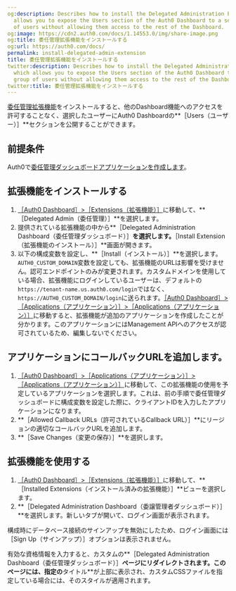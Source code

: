 ```yaml
---
og:description: Describes how to install the Delegated Administration Extension, which
  allows you to expose the Users section of the Auth0 Dashboard to a select group
  of users without allowing them access to the rest of the Dashboard.
og:image: https://cdn2.auth0.com/docs/1.14553.0/img/share-image.png
og:title: 委任管理拡張機能をインストールする
og:url: https://auth0.com/docs/
permalink: install-delegated-admin-extension
title: 委任管理拡張機能をインストールする
twitter:description: Describes how to install the Delegated Administration Extension,
  which allows you to expose the Users section of the Auth0 Dashboard to a select
  group of users without allowing them access to the rest of the Dashboard.
twitter:title: 委任管理拡張機能をインストールする
---
```


[委任管理拡張機能](/extensions/delegated-administration-extension)をインストールすると、他のDashboard機能へのアクセスを許可することなく、選択したユーザーにAuth0 Dashboardの**［Users（ユーザー）］**セクションを公開することができます。

## 前提条件

Auth0で[委任管理ダッシュボードアプリケーションを作成します](/dashboard/guides/extensions/delegated-admin-create-app)。

## 拡張機能をインストールする

1. [［Auth0 Dashboard］>［Extensions（拡張機能）］](%24%7Bmanage_url%7D/#/extensions)に移動して、**［Delegated Admin（委任管理）］**を選択します。
2. 提供されている拡張機能の中から**［Delegated Administration Dashboard（委任管理ダッシュボード）］**を選択します。**［Install Extension（拡張機能のインストール）］**画面が開きます。
3. 以下の構成変数を設定し、**［Install（インストール）］**を選択します。 `AUTH0_CUSTOM_DOMAIN`変数を設定しても、拡張機能のURLは影響を受けません。認可エンドポイントのみが変更されます。カスタムドメインを使用している場合、拡張機能にログインしているユーザーは、デフォルトの`https://tenant-name.us.auth0.com/login`ではなく、`https://AUTH0_CUSTOM_DOMAIN/login`に送られます。[［Auth0 Dashboard］>［Applications（アプリケーション）］>［Applications（アプリケーション）］](%24%7Bmanage_url%7D/#/applications)に移動すると、拡張機能が追加のアプリケーションを作成したことが分かります。このアプリケーションにはManagement APIへのアクセスが認可されているため、編集しないでください。

## アプリケーションにコールバックURLを追加します。

1. [［Auth0 Dashboard］>［Applications（アプリケーション）］>［Applications（アプリケーション）］](%24%7Bmanage_url%7D/#/applications)に移動して、この拡張機能の使用を予定しているアプリケーションを選択します。これは、前の手順で委任管理ダッシュボードに構成変数を設定した際に、クライアントIDを入力したアプリケーションになります。
2. **［Allowed Callback URLs（許可されているCallback URL）］**にリージョンの適切なコールバックURLを追加します。
3. **［Save Changes（変更の保存）］**を選択します。

## 拡張機能を使用する

1. [［Auth0 Dashboard］>［Extensions（拡張機能）］](%24%7Bmanage_url%7D/#/extensions)に移動して、**［Installed Extensions（インストール済みの拡張機能）］**ビューを選択します。
2. **［Delegated Administration Dashboard（委譲管理者ダッシュボード）］**を選択します。新しいタブが開いて、ログイン画面が表示されます。



構成時にデータベース接続のサインアップを無効にしたため、ログイン画面には［Sign Up（サインアップ）］オプションは表示されません。

有効な資格情報を入力すると、カスタムの**［Delegated Administration Dashboard（委任管理ダッシュボード）］**ページにリダイレクトされます。このページには、指定の**タイトル**が上部に表示され、カスタムCSSファイルを指定している場合には、そのスタイルが適用されます。